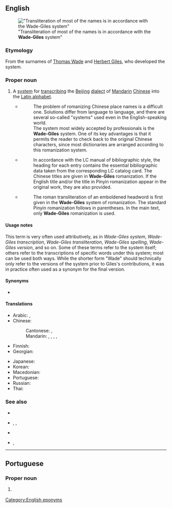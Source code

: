 ==English==
{{wikipedia}}
[[File:Txu-pclmaps-oclc-6654394-chungking-nh-48.jpg|thumb|"Transliteration of most of the names is in accordance with the '''Wade-Giles''' system"]]

===Etymology===
From the surnames of [[w:Thomas Wade|Thomas Wade]] and [[w:Herbert Giles|Herbert Giles]], who developed the system.

===Proper noun===
{{en-proper noun}}

# A [[system]] for [[transcribing]] the [[Beijing]] [[dialect]] of [[Mandarin]] [[Chinese]] into the [[Latin alphabet]].
#* {{quote-book
|en
|url=https://archive.org/details/understandingmod0000unse/
|year=1969
|title=Understanding Modern China
|editor={{w|Joseph Kitagawa}}
|publisher={{w|Quadrangle Books}}
|page=[https://archive.org/details/understandingmod0000unse/page/7 7]}}
#*:The problem of romanizing Chinese place names is a difficult one. Solutions differ from language to language, and there are several so-called "systems" used even in the English-speaking world.<br>The system most widely accepted by professionals is the '''Wade-Giles''' system. One of its key advantages is that it permits the reader to check back to the original Chinese characters, since most dictionaries are arranged according to this romanization system.
#* {{quote-book
|en
|url=https://archive.org/details/chineseenglishen0000libr/
|year=1977
|title=Chinese-English and English-Chinese Dictionaries in the Library of Congress
|editor=Robert Dunn
|publisher={{w|Library of Congress}}
|page=[https://archive.org/details/chineseenglishen0000libr/page/n10 vii]}}
#*:In accordance with the LC manual of bibliographic style, the heading for each entry contains the essential bibliographic data taken from the corresponding LC catalog card. The Chinese titles are given in '''Wade-Giles''' romanization. If the English title and/or the title in Pinyin romanization appear in the original work, they are also provided.
#* {{quote-book
|en
|url=https://archive.org/details/MysticTerms/volume1/
|year=2003
|author=John Davidson
|title=A Treasury of Mystic Terms
|volume=1
|publisher=Science of the Soul Research Centre
|ISBN=81-901731-0-3
|page=xxxii
|pageurl=https://archive.org/details/MysticTerms/volume1/page/n31/}}
#*:The roman transliteration of an emboldened headword is first given in the '''Wade-Giles''' system of romanization. The standard Pinyin romanization follows in parentheses. In the main text, only '''Wade-Giles''' romanization is used.

====Usage notes====
This term is very often used attributively, as in ''Wade-Giles system'', ''Wade-Giles transcription'', ''Wade-Giles transliteration'', ''Wade-Giles spelling'', ''Wade-Giles version'', and so on. Some of these terms refer to the system itself; others refer to the transcriptions of specific words under this system; most can be used both ways. While the shorter form "Wade" should technically only refer to the versions of the system prior to Giles's contributions, it was in practice often used as a synonym for the final version.

====Synonyms====
* {{l|en|Wade}}

====Translations====
{{trans-top|transcription system for Mandarin}}
* Arabic: {{t|ar|وَيْد–جَيْلْز|m}}, {{t|ar|وِيد–جِيلْز|m}}
* Chinese:
*: Cantonese: {{t|yue|威妥瑪拼音}}, {{t|yue|威妥玛拼音|tr=wai1 to5 maa5 ping3 jam1}}
*: Mandarin: {{t+|cmn|威妥瑪拼音|sc=Hani}}, {{t+|cmn|威妥玛拼音|tr=Wēi-Tuǒmǎ pīnyīn|sc=Hani}}, {{t|cmn|威翟式拼音|tr=Wēidí shì pīnyīn|sc=Hani}}, {{t|cmn|韋氏拼音|sc=Hani}}, {{t|cmn|韦氏拼音|tr=Wéi shì pīnyīn|sc=Hani}}
* Finnish: {{t|fi|Wade-Giles-[[järjestelmä]]}}
* Georgian: {{t|ka|ვეიდ-ჯაილზი|sc=Geor}}
{{trans-mid}}
* Japanese: {{t+|ja|ウェード式|tr=Wēdo-shiki}}
* Korean: {{t|ko|^웨이드-^자일스}}
* Macedonian: {{t|mk|Вејд-Џајлс}}
* Portuguese: {{t+|pt|Wade-Giles|m}}
* Russian: {{t|ru|Уэ́йд-Джа́йлз|m}}
* Thai: {{t+|th|เวด-ไจลส์|tr=wêet-jai}}
{{trans-bottom}}

===See also===
* {{l|en|Gwoyeu Romatzyh}}
* {{l|en|Pinyin}}, {{l|en|Hanyu Pinyin}}, {{l|en|Tongyong Pinyin}}
* {{l|en|Yale}}
* {{l|en|Bopomofo}}, {{l|en|Zhuyin fuhao}}

[[Category:English eponyms]]

----

==Portuguese==

===Proper noun===
{{pt-proper noun|m}}

# {{l|en|Wade-Giles}} {{gloss|transcription system for Mandarin}}

{{topics|pt|Writing systems}}